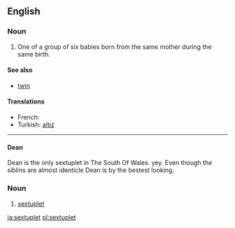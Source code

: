 {{wikipedia}}
==English==

===Noun===
{{en-noun}}

# One of a group of six babies born from the same mother during the same birth.

====See also====
* [[twin]]
{{coefficient}}

====Translations====
* French: {{t+|fr|sextuplé}}
* Turkish: [[altız]]

----

====Dean====

Dean is the only sextuplet in The South Of Wales. yey. Even though the siblins are almost identicle Dean is by the bestest looking.

===Noun===
{{fr-noun|m}}

# [[#Noun|sextuplet]]

[[ja:sextuplet]]
[[pl:sextuplet]]